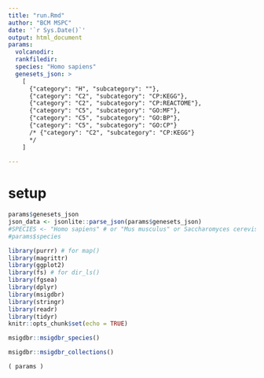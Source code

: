 ```yaml
---
title: "run.Rmd"
author: "BCM MSPC"
date: '`r Sys.Date()`'
output: html_document
params:
  volcanodir: 
  rankfiledir:
  species: "Homo sapiens"
  genesets_json: >
    [
      {"category": "H", "subcategory": ""},
      {"category": "C2", "subcategory": "CP:KEGG"},
      {"category": "C2", "subcategory": "CP:REACTOME"},
      {"category": "C5", "subcategory": "GO:MF"},
      {"category": "C5", "subcategory": "GO:BP"},
      {"category": "C5", "subcategory": "GO:CP"}
      /* {"category": "C2", "subcategory": "CP:KEGG"}
      */
    ]
  
---
```


# setup

```r

params$genesets_json
json_data <- jsonlite::parse_json(params$genesets_json)
#SPECIES <- "Homo sapiens" # or "Mus musculus" or Saccharomyces cerevisiae, and others
#params$species
```



```r
library(purrr) # for map()
library(magrittr)
library(ggplot2)
library(fs) # for dir_ls()
library(fgsea)
library(dplyr)
library(msigdbr)
library(stringr)
library(readr)
library(tidyr)
knitr::opts_chunk$set(echo = TRUE)
```


```r
msigdbr::msigdbr_species()
```
```r

msigdbr::msigdbr_collections()
```




```r
( params )
```

